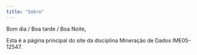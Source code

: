 ```yaml
---
title: "Sobre"
---
```


Bom dia / Boa tarde / Boa Noite,

Esta é a página principal do site da disciplina Mineração de Dados IME05-12547.
